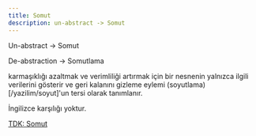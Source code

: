 ```yaml
---
title: Somut
description: un-abstract -> Somut
---
```


Un-abstract -> Somut

De-abstraction -> Somutlama

karmaşıklığı azaltmak ve verimliliği artırmak için bir nesnenin yalnızca ilgili verilerini gösterir ve geri kalanını gizleme eylemi (soyutlama)[/yazilim/soyut]'un tersi olarak tanımlanır.

İngilizce karşılığı yoktur.

[TDK: Somut](https://sozluk.gov.tr/?ara=somut)